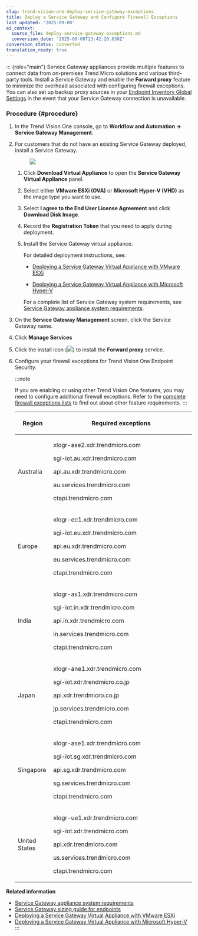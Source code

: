 ```yaml
---
slug: trend-vision-one-deploy-service-gateway-exceptions
title: Deploy a Service Gateway and Configure Firewall Exceptions
last_updated: '2025-09-08'
ai_context:
  source_file: deploy-service-gateway-exceptions.md
  conversion_date: '2025-09-08T23:42:20.638Z'
conversion_status: converted
translation_ready: true
---
```


::: {role="main"}
Service Gateway appliances provide multiple features to connect data from on-premises Trend Micro solutions and various third-party tools. Install a Service Gateway and enable the **Forward proxy** feature to minimize the overhead associated with configuring firewall exceptions. You can also set up backup proxy sources in your [Endpoint Inventory Global Settings](global-settings-endpoint-inventory.mdx) in the event that your Service Gateway connection is unavailable.

### Procedure {#procedure}

1.  In the Trend Vision One console, go to **Workflow and Automation → Service Gateway Management**.

2.  For customers that do not have an existing Service Gateway deployed, install a Service Gateway.

    <figure>
    <img src="./images/serviceGatewayImage=20220823104040.webp" />
    </figure>

    1.  Click **Download Virtual Appliance** to open the **Service Gateway Virtual Appliance** panel.

    2.  Select either **VMware ESXi (OVA)** or **Microsoft Hyper-V (VHD)** as the image type you want to use.

    3.  Select **I agree to the End User License Agreement** and click **Download Disk Image**.

    4.  Record the **Registration Token** that you need to apply during deployment.

    5.  Install the Service Gateway virtual appliance.

        For detailed deployment instructions, see:

        - [Deploying a Service Gateway Virtual Appliance with VMware ESXi](deploy-service-gateway-vmware-esxi.mdx)

        - [Deploying a Service Gateway Virtual Appliance with Microsoft Hyper-V](deploy-service-gateway-hyper-v.mdx)

        For a complete list of Service Gateway system requirements, see [Service Gateway appliance system requirements](service-gateway-sys-req.mdx).

3.  On the **Service Gateway Management** screen, click the Service Gateway name.

4.  Click **Manage Services**

5.  Click the install icon (![](/images/SG2_install_icon=GUID-feef28dd-2ddb-4093-b4e4-5455a0b110bb.webp)) to install the **Forward proxy** service.

6.  Configure your firewall exceptions for Trend Vision One Endpoint Security.

    :::note

    If you are enabling or using other Trend Vision One features, you may need to configure additional firewall exceptions. Refer to the [complete firewall exceptions lists](firewall-exception-requirements-for.mdx) to find out about other feature requirements.
    :::

    <table>
    <colgroup>
    <col style="width: 20%" />
    <col style="width: 80%" />
    </colgroup>
    <thead>
    <tr>
    <th><p>Region</p></th>
    <th><p>Required exceptions</p></th>
    </tr>
    </thead>
    <tbody>
    <tr>
    <td><p>Australia</p></td>
    <td><p>xlogr-ase2.xdr.trendmicro.com</p>
    <p>sgi-iot.au.xdr.trendmicro.com</p>
    <p>api.au.xdr.trendmicro.com</p>
    <p>au.services.trendmicro.com</p>
    <p>ctapi.trendmicro.com</p></td>
    </tr>
    <tr>
    <td><p>Europe</p></td>
    <td><p>xlogr-ec1.xdr.trendmicro.com</p>
    <p>sgi-iot.eu.xdr.trendmicro.com</p>
    <p>api.eu.xdr.trendmicro.com</p>
    <p>eu.services.trendmicro.com</p>
    <p>ctapi.trendmicro.com</p></td>
    </tr>
    <tr>
    <td><p>India</p></td>
    <td><p>xlogr-as1.xdr.trendmicro.com</p>
    <p>sgi-iot.in.xdr.trendmicro.com</p>
    <p>api.in.xdr.trendmicro.com</p>
    <p>in.services.trendmicro.com</p>
    <p>ctapi.trendmicro.com</p></td>
    </tr>
    <tr>
    <td><p>Japan</p></td>
    <td><p>xlogr-ane1.xdr.trendmicro.com</p>
    <p>sgi-iot.xdr.trendmicro.co.jp</p>
    <p>api.xdr.trendmicro.co.jp</p>
    <p>jp.services.trendmicro.com</p>
    <p>ctapi.trendmicro.com</p></td>
    </tr>
    <tr>
    <td><p>Singapore</p></td>
    <td><p>xlogr-ase1.xdr.trendmicro.com</p>
    <p>sgi-iot.sg.xdr.trendmicro.com</p>
    <p>api.sg.xdr.trendmicro.com</p>
    <p>sg.services.trendmicro.com</p>
    <p>ctapi.trendmicro.com</p></td>
    </tr>
    <tr>
    <td><p>United States</p></td>
    <td><p>xlogr-ue1.xdr.trendmicro.com</p>
    <p>sgi-iot.xdr.trendmicro.com</p>
    <p>api.xdr.trendmicro.com</p>
    <p>us.services.trendmicro.com</p>
    <p>ctapi.trendmicro.com</p></td>
    </tr>
    </tbody>
    </table>

**Related information**

- [Service Gateway appliance system requirements](service-gateway-sys-req.md "View detailed Service Gateway system requirements based on service deployment.")
- [Service Gateway sizing guide for endpoints](gateway-endpoint-sizing-guide.md "Select a Service Gateway appliance specification based on type and number of endpoints.")
- [Deploying a Service Gateway Virtual Appliance with VMware ESXi](deploy-service-gateway-vmware-esxi.md "Discover how to install the Service Gateway virtual appliance on VMware ESXi.")
- [Deploying a Service Gateway Virtual Appliance with Microsoft Hyper-V](deploy-service-gateway-hyper-v.md "Instructions on how to use the Command Line Interface (CLI) to deploy a Service Gateway virtual appliance with Microsoft Hyper-V.")
:::
